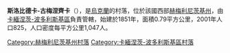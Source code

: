 {{unreferenced|time=2018-11-14T15:24:21+00:00}}
{{coord|48|43|56|N|26|35|48|E|scale:100000|display=title}}

'''斯洛比德卡-古梅涅齊卡'''（{{lang-uk|Слобідка-Гуменецька}}），是[[烏克蘭|烏克蘭]]的村落，位於該國西部[[赫梅利尼茨基州|赫梅利尼茨基州]]，由[[卡緬涅茨-波多利斯基區|卡緬涅茨-波多利斯基區]]負責管轄，始建於1851年，面積0.79平方公里，2001年人口825，人口密度每平方公里1,047人。

{{DEFAULTSORT:Слобідка-Гуменецька}}
[[Category:赫梅利尼茨基州村落|Category:赫梅利尼茨基州村落]]
[[Category:卡緬涅茨-波多利斯基區村落|Category:卡緬涅茨-波多利斯基區村落]]


{{Khmelnytskyi-geo-stub}}
